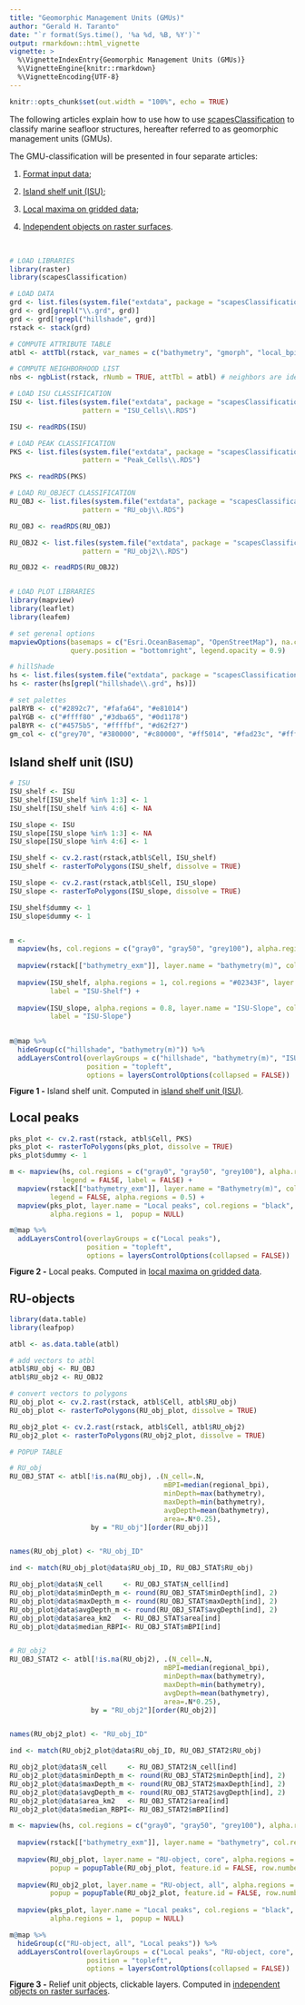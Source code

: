 ```yaml
---
title: "Geomorphic Management Units (GMUs)"
author: "Gerald H. Taranto"
date: "`r format(Sys.time(), '%a %d, %B, %Y')`"
output: rmarkdown::html_vignette
vignette: >
  %\VignetteIndexEntry{Geomorphic Management Units (GMUs)}
  %\VignetteEngine{knitr::rmarkdown}
  %\VignetteEncoding{UTF-8}
---
```


```r
knitr::opts_chunk$set(out.width = "100%", echo = TRUE)
```

The following articles explain how to use how to use [scapesClassification](https://github.com/ghTaranto/scapesClassification) to classify marine seafloor structures, hereafter referred to as geomorphic management units (GMUs). 

The GMU-classification will be presented in four separate articles:

1. [Format input data](scapesClassification_02_1_DATA.html); 

2. [Island shelf unit (ISU)](scapesClassification_02_2_ISU.html);

3. [Local maxima on gridded data](scapesClassification_02_3_PKS.html); 

4. [Independent objects on raster surfaces](scapesClassification_02_4_OBJ.html). 

<br />

```r
# LOAD LIBRARIES
library(raster)
library(scapesClassification)

# LOAD DATA
grd <- list.files(system.file("extdata", package = "scapesClassification"), full.names = T)
grd <- grd[grepl("\\.grd", grd)]
grd <- grd[!grepl("hillshade", grd)]
rstack <- stack(grd)

# COMPUTE ATTRIBUTE TABLE
atbl <- attTbl(rstack, var_names = c("bathymetry", "gmorph", "local_bpi", "regional_bpi", "sd_bat", "slope"))

# COMPUTE NEIGHBORHOOD LIST
nbs <- ngbList(rstack, rNumb = TRUE, attTbl = atbl) # neighbors are identified by their row number in the attribute table

# LOAD ISU CLASSIFICATION
ISU <- list.files(system.file("extdata", package = "scapesClassification"), full.names = T, 
                  pattern = "ISU_Cells\\.RDS")

ISU <- readRDS(ISU)

# LOAD PEAK CLASSIFICATION
PKS <- list.files(system.file("extdata", package = "scapesClassification"), full.names = T, 
                  pattern = "Peak_Cells\\.RDS")

PKS <- readRDS(PKS)

# LOAD RU_OBJECT CLASSIFICATION
RU_OBJ <- list.files(system.file("extdata", package = "scapesClassification"), full.names = T, 
                  pattern = "RU_obj\\.RDS")

RU_OBJ <- readRDS(RU_OBJ)

RU_OBJ2 <- list.files(system.file("extdata", package = "scapesClassification"), full.names = T, 
                  pattern = "RU_obj2\\.RDS")

RU_OBJ2 <- readRDS(RU_OBJ2)


# LOAD PLOT LIBRARIES
library(mapview)
library(leaflet)
library(leafem)

# set gerenal options 
mapviewOptions(basemaps = c("Esri.OceanBasemap", "OpenStreetMap"), na.color = "grey88", homebutton = FALSE, 
               query.position = "bottomright", legend.opacity = 0.9)

# hillShade
hs <- list.files(system.file("extdata", package = "scapesClassification"), full.names = T)
hs <- raster(hs[grepl("hillshade\\.grd", hs)])

# set palettes
palRYB <- c("#2892c7", "#fafa64", "#e81014")
palYGB <- c("#ffff80" ,"#3dba65", "#0d1178")
palBYR <- c("#4575b5", "#ffffbf", "#d62f27")
gm_col <- c("grey70", "#380000", "#c80000", "#ff5014", "#fad23c", "#ffff3c", "#b4e614", "#3cfa96", "#0000ff", "#000038")
```


## Island shelf unit (ISU)
```r
# ISU
ISU_shelf <- ISU
ISU_shelf[ISU_shelf %in% 1:3] <- 1
ISU_shelf[ISU_shelf %in% 4:6] <- NA

ISU_slope <- ISU
ISU_slope[ISU_slope %in% 1:3] <- NA
ISU_slope[ISU_slope %in% 4:6] <- 1

ISU_shelf <- cv.2.rast(rstack,atbl$Cell, ISU_shelf)
ISU_shelf <- rasterToPolygons(ISU_shelf, dissolve = TRUE)

ISU_slope <- cv.2.rast(rstack,atbl$Cell, ISU_slope)
ISU_slope <- rasterToPolygons(ISU_slope, dissolve = TRUE)

ISU_shelf$dummy <- 1
ISU_slope$dummy <- 1


m <-
  mapview(hs, col.regions = c("gray0", "gray50", "grey100"), alpha.regions=1, layer.name = "hillshade", legend = FALSE, label = FALSE) + 
  
  mapview(rstack[["bathymetry_exm"]], layer.name = "bathymetry(m)", col.regions = palRYB, legend = FALSE, alpha.regions = 0.5) +
  
  mapview(ISU_shelf, alpha.regions = 1, col.regions = "#02343F", layer.name = "ISU-Shelf", popup = NULL, 
          label = "ISU-Shelf") +
  
  mapview(ISU_slope, alpha.regions = 0.8, layer.name = "ISU-Slope", col.regions = "#F0EDCC", popup = NULL, 
          label = "ISU-Slope")
  

m@map %>% 
  hideGroup(c("hillshade", "bathymetry(m)")) %>% 
  addLayersControl(overlayGroups = c("hillshade", "bathymetry(m)", "ISU-Shelf", "ISU-Slope"),
                   position = "topleft",
                   options = layersControlOptions(collapsed = FALSE))
```
<div style="line-height: 0.8em; margin-bottom: 1.5em;"><span class="legend">**Figure 1 -** Island shelf unit. Computed in [island shelf unit (ISU)](scapesClassification_02_2_ISU.html).</span></div>


## Local peaks
```r
pks_plot <- cv.2.rast(rstack, atbl$Cell, PKS)
pks_plot <- rasterToPolygons(pks_plot, dissolve = TRUE)
pks_plot$dummy <- 1

m <- mapview(hs, col.regions = c("gray0", "gray50", "grey100"), alpha.regions=1, 
             legend = FALSE, label = FALSE) + 
  mapview(rstack[["bathymetry_exm"]], layer.name = "Bathymetry(m)", col.regions = palRYB, 
          legend = FALSE, alpha.regions = 0.5) + 
  mapview(pks_plot, layer.name = "Local peaks", col.regions = "black", label = "Local peaks", 
          alpha.regions = 1,  popup = NULL)

m@map %>% 
  addLayersControl(overlayGroups = c("Local peaks"),
                   position = "topleft",
                   options = layersControlOptions(collapsed = FALSE))
```
<div style="line-height: 0.8em; margin-bottom: 1.5em;"><span class="legend">**Figure 2 -** Local peaks. Computed in [local maxima on gridded data](scapesClassification_02_3_PKS.html).</span></div>

## RU-objects
```r
library(data.table)
library(leafpop)

atbl <- as.data.table(atbl)

# add vectors to atbl
atbl$RU_obj <- RU_OBJ
atbl$RU_obj2 <- RU_OBJ2

# convert vectors to polygons
RU_obj_plot <- cv.2.rast(rstack, atbl$Cell, atbl$RU_obj)
RU_obj_plot <- rasterToPolygons(RU_obj_plot, dissolve = TRUE)

RU_obj2_plot <- cv.2.rast(rstack, atbl$Cell, atbl$RU_obj2)
RU_obj2_plot <- rasterToPolygons(RU_obj2_plot, dissolve = TRUE)

# POPUP TABLE

# RU_obj
RU_OBJ_STAT <- atbl[!is.na(RU_obj), .(N_cell=.N, 
                                      mBPI=median(regional_bpi), 
                                      minDepth=max(bathymetry), 
                                      maxDepth=min(bathymetry), 
                                      avgDepth=mean(bathymetry), 
                                      area=.N*0.25), 
                    by = "RU_obj"][order(RU_obj)]


names(RU_obj_plot) <- "RU_obj_ID"

ind <- match(RU_obj_plot@data$RU_obj_ID, RU_OBJ_STAT$RU_obj)

RU_obj_plot@data$N_cell     <- RU_OBJ_STAT$N_cell[ind]
RU_obj_plot@data$minDepth_m <- round(RU_OBJ_STAT$minDepth[ind], 2)
RU_obj_plot@data$maxDepth_m <- round(RU_OBJ_STAT$maxDepth[ind], 2)
RU_obj_plot@data$avgDepth_m <- round(RU_OBJ_STAT$avgDepth[ind], 2)
RU_obj_plot@data$area_km2   <- RU_OBJ_STAT$area[ind]
RU_obj_plot@data$median_RBPI<- RU_OBJ_STAT$mBPI[ind]


# RU_obj2
RU_OBJ_STAT2 <- atbl[!is.na(RU_obj2), .(N_cell=.N, 
                                      mBPI=median(regional_bpi), 
                                      minDepth=max(bathymetry), 
                                      maxDepth=min(bathymetry), 
                                      avgDepth=mean(bathymetry), 
                                      area=.N*0.25), 
                    by = "RU_obj2"][order(RU_obj2)]


names(RU_obj2_plot) <- "RU_obj_ID"

ind <- match(RU_obj2_plot@data$RU_obj_ID, RU_OBJ_STAT2$RU_obj)

RU_obj2_plot@data$N_cell     <- RU_OBJ_STAT2$N_cell[ind]
RU_obj2_plot@data$minDepth_m <- round(RU_OBJ_STAT2$minDepth[ind], 2)
RU_obj2_plot@data$maxDepth_m <- round(RU_OBJ_STAT2$maxDepth[ind], 2)
RU_obj2_plot@data$avgDepth_m <- round(RU_OBJ_STAT2$avgDepth[ind], 2)
RU_obj2_plot@data$area_km2   <- RU_OBJ_STAT2$area[ind]
RU_obj2_plot@data$median_RBPI<- RU_OBJ_STAT2$mBPI[ind]

m <- mapview(hs, col.regions = c("gray0", "gray50", "grey100"), alpha.regions=1, legend = FALSE, label = FALSE) +
  
  mapview(rstack[["bathymetry_exm"]], layer.name = "bathymetry", col.regions = palRYB, legend = FALSE, alpha.regions = 0.5) +
  
  mapview(RU_obj_plot, layer.name = "RU-object, core", alpha.regions = 0.8, legend = FALSE, zcol = "RU_obj_ID",
          popup = popupTable(RU_obj_plot, feature.id = FALSE, row.numbers = FALSE)) + 
  
  mapview(RU_obj2_plot, layer.name = "RU-object, all", alpha.regions = 0.8, legend = FALSE, zcol = "RU_obj_ID",
          popup = popupTable(RU_obj2_plot, feature.id = FALSE, row.numbers = FALSE)) + 
  
  mapview(pks_plot, layer.name = "Local peaks", col.regions = "black", label = "Local peaks", 
          alpha.regions = 1,  popup = NULL)

m@map %>%
  hideGroup(c("RU-object, all", "Local peaks")) %>%
  addLayersControl(overlayGroups = c("Local peaks", "RU-object, core", "RU-object, all"),
                   position = "topleft",
                   options = layersControlOptions(collapsed = FALSE))
```
<div style="line-height: 0.8em; margin-bottom: 1.5em;"><span class="legend">**Figure 3 -** Relief unit objects, clickable layers. Computed in [independent objects on raster surfaces](scapesClassification_02_4_OBJ.html).</span></div>

